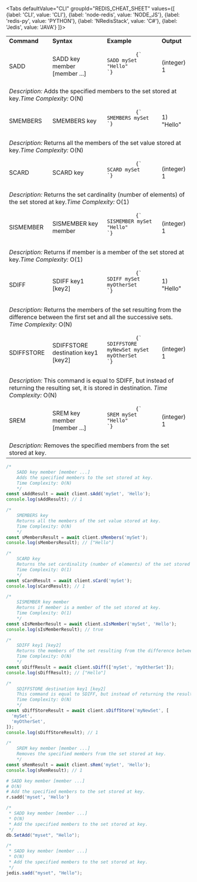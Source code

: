 
<Tabs
  defaultValue="CLI"
  groupId="REDIS_CHEAT_SHEET"
  values={[
    {label: 'CLI', value: 'CLI'},
    {label: 'node-redis', value: 'NODE_JS'},
    {label: 'redis-py', value: 'PYTHON'},
    {label: 'NRedisStack', value: 'C#'},
    {label: 'Jedis', value: 'JAVA'}
  ]}>

<TabItem value="CLI">

<table>
  <tbody>
    <tr>
      <td>
        <strong>Command</strong>
      </td>
      <td>
        <strong>Syntax</strong>
      </td>
      <td>
        <strong>Example</strong>
      </td>
      <td>
        <strong>Output</strong>
      </td>
    </tr>
    <tr>
      <td>SADD</td>
      <td>SADD key member [member ...]</td>
      <td>
        <pre>
          <code>{`
SADD mySet "Hello"
`}</code>
        </pre>
      </td>
      <td>(integer) 1</td>
    </tr>
    <tr>
      <td colspan="4">
        <em>Description:</em> Adds the specified members to the set stored at
        key.<em>Time Complexity:</em> O(N)
      </td>
    </tr>
    <tr>
      <td>SMEMBERS</td>
      <td>SMEMBERS key</td>
      <td>
        <pre>
          <code>{`
SMEMBERS mySet
`}</code>
        </pre>
      </td>
      <td>1) "Hello"</td>
    </tr>
    <tr>
      <td colspan="4">
        <em>Description:</em> Returns all the members of the set value stored at
        key.<em>Time Complexity:</em> O(N)
      </td>
    </tr>
    <tr>
      <td>SCARD</td>
      <td>SCARD key</td>
      <td>
        <pre>
          <code>{`
SCARD mySet
`}</code>
        </pre>
      </td>
      <td>(integer) 1</td>
    </tr>
    <tr>
      <td colspan="4">
        <em>Description:</em> Returns the set cardinality (number of elements)
        of the set stored at key.<em>Time Complexity:</em> O(1)
      </td>
    </tr>
    <tr>
      <td>SISMEMBER</td>
      <td>SISMEMBER key member</td>
      <td>
        <pre>
          <code>{`
SISMEMBER mySet "Hello"
`}</code>
        </pre>
      </td>
      <td>(integer) 1</td>
    </tr>
    <tr>
      <td colspan="4">
        <em>Description:</em> Returns if member is a member of the set stored at
        key.<em>Time Complexity:</em> O(1)
      </td>
    </tr>
    <tr>
      <td>SDIFF</td>
      <td>SDIFF key1 [key2]</td>
      <td>
        <pre>
          <code>{`
SDIFF mySet myOtherSet
`}</code>
        </pre>
      </td>
      <td>1) "Hello"</td>
    </tr>
    <tr>
      <td colspan="4">
        <em>Description:</em> Returns the members of the set resulting from the
        difference between the first set and all the successive sets.
        <em>Time Complexity:</em> O(N)
      </td>
    </tr>
    <tr>
      <td>SDIFFSTORE</td>
      <td>SDIFFSTORE destination key1 [key2]</td>
      <td>
        <pre>
          <code>{`
SDIFFSTORE myNewSet mySet myOtherSet
`}</code>
        </pre>
      </td>
      <td>(integer) 1</td>
    </tr>
    <tr>
      <td colspan="4">
        <em>Description:</em> This command is equal to SDIFF, but instead of
        returning the resulting set, it is stored in destination.
        <em>Time Complexity:</em> O(N)
      </td>
    </tr>
    <tr>
      <td>SREM</td>
      <td>SREM key member [member ...]</td>
      <td>
        <pre>
          <code>{`
SREM mySet "Hello"
`}</code>
        </pre>
      </td>
      <td>(integer) 1</td>
    </tr>
    <tr>
      <td colspan="4">
        <em>Description:</em> Removes the specified members from the set stored
        at key.
      </td>
    </tr>
  </tbody>
</table>

</TabItem>

<TabItem value="NODE_JS">

```js
/*
    SADD key member [member ...]
    Adds the specified members to the set stored at key.
    Time Complexity: O(N)
    */
const sAddResult = await client.sAdd('mySet', 'Hello');
console.log(sAddResult); // 1

/*
    SMEMBERS key
    Returns all the members of the set value stored at key.
    Time Complexity: O(N)
    */
const sMembersResult = await client.sMembers('mySet');
console.log(sMembersResult); // ["Hello"]

/*
    SCARD key
    Returns the set cardinality (number of elements) of the set stored at key.
    Time Complexity: O(1)
    */
const sCardResult = await client.sCard('mySet');
console.log(sCardResult); // 1

/*
    SISMEMBER key member
    Returns if member is a member of the set stored at key.
    Time Complexity: O(1)
    */
const sIsMemberResult = await client.sIsMember('mySet', 'Hello');
console.log(sIsMemberResult); // true

/*
    SDIFF key1 [key2]
    Returns the members of the set resulting from the difference between the first set and all the successive sets.
    Time Complexity: O(N)
    */
const sDiffResult = await client.sDiff(['mySet', 'myOtherSet']);
console.log(sDiffResult); // ["Hello"]

/*
    SDIFFSTORE destination key1 [key2]
    This command is equal to SDIFF, but instead of returning the resulting set, it is stored in destination.
    Time Complexity: O(N)
    */
const sDiffStoreResult = await client.sDiffStore('myNewSet', [
  'mySet',
  'myOtherSet',
]);
console.log(sDiffStoreResult); // 1

/*
    SREM key member [member ...]
    Removes the specified members from the set stored at key.
    */
const sRemResult = await client.sRem('mySet', 'Hello');
console.log(sRemResult); // 1
```

</TabItem>

<TabItem value="PYTHON">

```python
# SADD key member [member ...]
# O(N)
# Add the specified members to the set stored at key.
r.sadd('myset', 'Hello')
```

</TabItem>

<TabItem value="C#">

```csharp
/*
 * SADD key member [member ...]
 * O(N)
 * Add the specified members to the set stored at key.
 */
db.SetAdd("myset", "Hello");
```

</TabItem>

<TabItem value="JAVA">

```java
/*
 * SADD key member [member ...]
 * O(N)
 * Add the specified members to the set stored at key.
 */
jedis.sadd("myset", "Hello");
```

</TabItem>

</Tabs>
